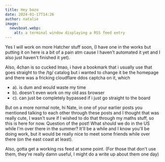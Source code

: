 ```yaml
---
title: Hey bozo
date: 2024-01-17T14:26
author: natalie
image:
  newsboat.webp:
    alt: a terminal window displaying a RSS feed entry
---
```


Yes I will work on more Hatcher stuff soon, (I have one in the works but putting it on
here is a bit of a pain atm cause I haven't automated it yet and I also just haven't
finished it yet).

Also, 4chan is so cucked lmao, i have a bookmark that i usually use that goes straight to
the /tg/ catalog but i wanted to change it be the homepage and there was a fricking
cloudflare ddos captcha on it, which

- a). is dum and would waste my time
- b). doesn't even work on my old ass browser
- c). can just be completely bypassed if i just go straight to the board

But on a more normal note, hi Nate, in one of your earlier posts you mentioned talking to
each other through these posts and I thought that was really cute, I wasn't sure if I
wished to do that through my maths stuff, so this is here for now. Question of the post!
What should we do in the US while I'm over there in the summer? It'll be a while and I
know you'll be doing work, but it would be really nice to meet some friends while over
there (on the east coast at least).

Also, gotta get a working rss feed at some point. (For those that don't use them, they're
really damn useful, I might do a write up about them one day)
